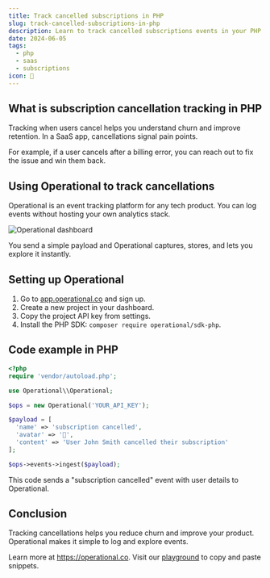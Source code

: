 ```yaml
---
title: Track cancelled subscriptions in PHP
slug: track-cancelled-subscriptions-in-php
description: Learn to track cancelled subscriptions events in your PHP SaaS application using Operational for better retention and customer insights.
date: 2024-06-05
tags:
  - php
  - saas
  - subscriptions
icon: 🚫
---
```


## What is subscription cancellation tracking in PHP

Tracking when users cancel helps you understand churn and improve retention. In a SaaS app, cancellations signal pain points.

For example, if a user cancels after a billing error, you can reach out to fix the issue and win them back.

## Using Operational to track cancellations

Operational is an event tracking platform for any tech product. You can log events without hosting your own analytics stack.

![Operational dashboard](https://operational.co/images/misc/ops-usage.jpg)

You send a simple payload and Operational captures, stores, and lets you explore it instantly.

## Setting up Operational

1. Go to [app.operational.co](https://app.operational.co) and sign up.
2. Create a new project in your dashboard.
3. Copy the project API key from settings.
4. Install the PHP SDK: `composer require operational/sdk-php`.

## Code example in PHP

```php
<?php
require 'vendor/autoload.php';

use Operational\\Operational;

$ops = new Operational('YOUR_API_KEY');

$payload = [
  'name' => 'subscription cancelled',
  'avatar' => '🚫',
  'content' => 'User John Smith cancelled their subscription'
];

$ops->events->ingest($payload);
```

This code sends a "subscription cancelled" event with user details to Operational.

## Conclusion

Tracking cancellations helps you reduce churn and improve your product. Operational makes it simple to log and explore events.

Learn more at https://operational.co. Visit our [playground](https://operational.co/playground) to copy and paste snippets.
